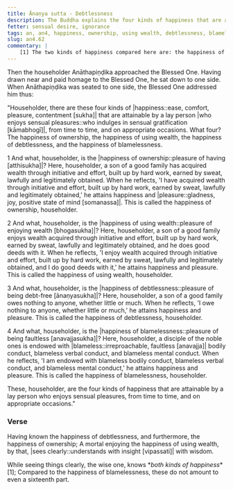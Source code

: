 ```yaml
---
title: Ānaṇya sutta - Debtlessness
description: The Buddha explains the four kinds of happiness that are attainable by a lay person who enjoys sensual pleasures.
fetter: sensual desire, ignorance
tags: an, an4, happiness, ownership, using wealth, debtlessness, blamelessness, debt, blame, wisdom, insight, bodily conduct, verbal conduct, mental conduct, sensual desire
slug: an4.62
commentary: |
    [1] The two kinds of happiness compared here are: the happiness of debtlessness, ownership, and the enjoyment of wealth as one kind, available to laypersons who enjoy sensual pleasures; and the happiness of being blameless as the second kind, available to laypersons who enjoy sensual pleasures and in addition are purified in ethical conduct, disciples of the noble ones.
---
```


Then the householder Anāthapiṇḍika approached the Blessed One. Having drawn near and paid homage to the Blessed One, he sat down to one side. When Anāthapiṇḍika was seated to one side, the Blessed One addressed him thus:

"Householder, there are these four kinds of |happiness::ease, comfort, pleasure, contentment [sukha]| that are attainable by a lay person |who enjoys sensual pleasures::who indulges in sensual gratification [kāmabhogī]|, from time to time, and on appropriate occasions. What four? The happiness of ownership, the happiness of using wealth, the happiness of debtlessness, and the happiness of blamelessness.

1 And what, householder, is the |happiness of ownership::pleasure of having [atthisukha]|? Here, householder, a son of a good family has acquired wealth through initiative and effort, built up by hard work, earned by sweat, lawfully and legitimately obtained. When he reflects, 'I have acquired wealth through initiative and effort, built up by hard work, earned by sweat, lawfully and legitimately obtained,' he attains happiness and |pleasure::gladness, joy, positive state of mind [somanassa]|. This is called the happiness of ownership, householder.

2 And what, householder, is the |happiness of using wealth::pleasure of enjoying wealth [bhogasukha]|? Here, householder, a son of a good family enjoys wealth acquired through initiative and effort, built up by hard work, earned by sweat, lawfully and legitimately obtained, and he does good deeds with it. When he reflects, 'I enjoy wealth acquired through initiative and effort, built up by hard work, earned by sweat, lawfully and legitimately obtained, and I do good deeds with it,' he attains happiness and pleasure. This is called the happiness of using wealth, householder.

3 And what, householder, is the |happiness of debtlessness::pleasure of being debt-free [ānaṇyasukha]|? Here, householder, a son of a good family owes nothing to anyone, whether little or much. When he reflects, 'I owe nothing to anyone, whether little or much,' he attains happiness and pleasure. This is called the happiness of debtlessness, householder.

4 And what, householder, is the |happiness of blamelessness::pleasure of being faultless [anavajjasukha]|? Here, householder, a disciple of the noble ones is endowed with |blameless::irreproachable, faultless [anavajja]| bodily conduct, blameless verbal conduct, and blameless mental conduct. When he reflects, 'I am endowed with blameless bodily conduct, blameless verbal conduct, and blameless mental conduct,' he attains happiness and pleasure. This is called the happiness of blamelessness, householder.

These, householder, are the four kinds of happiness that are attainable by a lay person who enjoys sensual pleasures, from time to time, and on appropriate occasions."

### Verse

Having known the happiness of debtlessness,
and furthermore, the happiness of ownership;
A mortal enjoying the happiness of using wealth,
by that, |sees clearly::understands with insight [vipassati]| with wisdom.

While seeing things clearly, the wise one,
knows \**both kinds of happiness** [1];
Compared to the happiness of blamelessness,
these do not amount to even a sixteenth part.